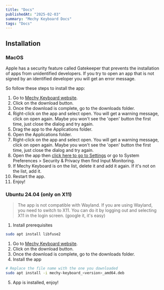```yaml
---
title: "Docs"
publishedAt: "2025-02-03"
summary: "Mechy Keyboard Docs"
tags: "Docs"
---
```


## Installation

### MacOS

Apple has a security feature called Gatekeeper that prevents the installation of apps from unidentified developers. If you try to open an app that is not signed by an identified developer you will get an error message.

So follow these steps to install the app:

1. Go to [Mechy Keyboard website](https://mechy-keyboard.jkominovic.dev).
1. Click on the download button.
1. Once the download is complete, go to the downloads folder.
1. Right-click on the app and select open. You will get a warning message, click on open again. Maybe you won't see the 'open' button the first time, just close the dialog and try again.
1. Drag the app to the Applications folder.
1. Open the Applications folder.
1. Right-click on the app and select open. You will get a warning message, click on open again. Maybe you won't see the 'open' button the first time, just close the dialog and try again.
1. Open the app then [click here to go to Settings](x-apple.systempreferences:com.apple.preference.security?Input_Monitoring) or go to System Preferences > Security & Privacy then find Input Monitoring.
1. If Mechy Keyboard is on the list, delete it and add it again. If it's not on the list, add it.
1. Restart the app.
1. Enjoy!

### Ubuntu 24.04 (only on X11)

> The app is not compatible with Wayland. If you are using Wayland, you need to switch to X11. You can do it by logging out and selecting X11 in the login screen. (google it, it's easy)

1. Install prerequisites

```bash
sudo apt install libfuse2

```

1. Go to [Mechy Keyboard website](https://mechy-keyboard.jkominovic.dev).
1. Click on the download button.
1. Once the download is complete, go to the downloads folder.
1. Install the app

```bash
# Replace the file name with the one you downloaded
sudo apt install -i mechy-keyboard_<version>_amd64.deb
```

5. App is installed, enjoy!
